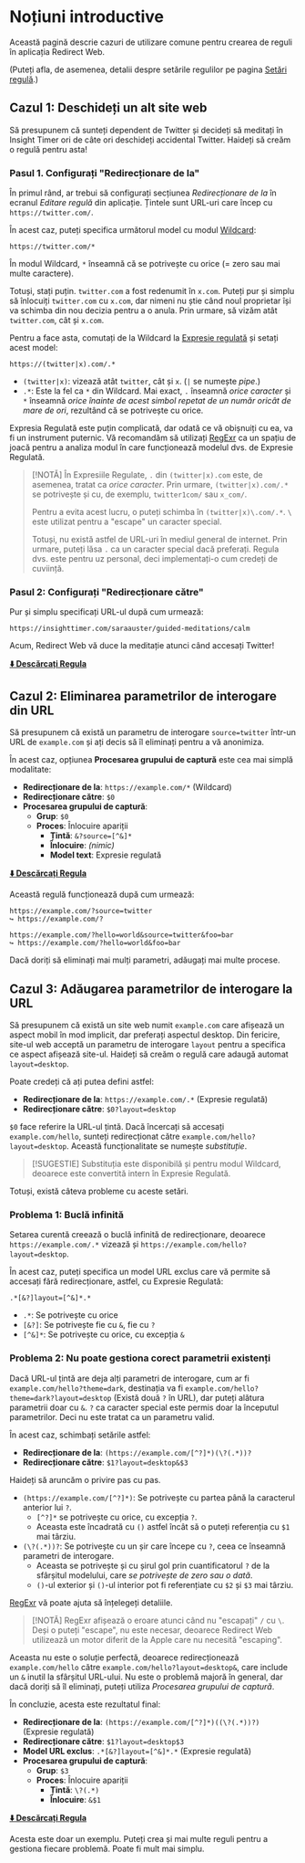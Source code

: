 # Noțiuni introductive

Această pagină descrie cazuri de utilizare comune pentru crearea de reguli în aplicația Redirect Web.

(Puteți afla, de asemenea, detalii despre setările regulilor pe pagina [Setări regulă](./rule-settings).)

## Cazul 1: Deschideți un alt site web

Să presupunem că sunteți dependent de Twitter și decideți să meditați în Insight Timer ori de câte ori deschideți accidental Twitter. Haideți să creăm o regulă pentru asta!

### Pasul 1. Configurați "Redirecționare de la"

În primul rând, ar trebui să configurați secțiunea *Redirecționare de la* în ecranul *Editare regulă* din aplicație. Țintele sunt URL-uri care încep cu `https://twitter.com/`.

În acest caz, puteți specifica următorul model cu modul [Wildcard](rule-settings#url-pattern-wildcard):

```
https://twitter.com/*
```

În modul Wildcard, `*` înseamnă că se potrivește cu orice (= zero sau mai multe caractere).

Totuși, stați puțin. `twitter.com` a fost redenumit în `x.com`. Puteți pur și simplu să înlocuiți `twitter.com` cu `x.com`, dar nimeni nu știe când noul proprietar își va schimba din nou decizia pentru a o anula. Prin urmare, să vizăm atât `twitter.com`, cât și `x.com`.

Pentru a face asta, comutați de la Wildcard la [Expresie regulată](rule-settings#url-pattern-regular-expression) și setați acest model:

```
https://(twitter|x).com/.*
```

* `(twitter|x)`: vizează atât `twitter`, cât și `x`. (`|` se numește *pipe*.)
* `.*`: Este la fel ca `*` din Wildcard. Mai exact, `.` înseamnă *orice caracter* și `*` înseamnă *orice înainte de acest simbol repetat de un număr oricât de mare de ori*, rezultând că se potrivește cu orice.

Expresia Regulată este puțin complicată, dar odată ce vă obișnuiți cu ea, va fi un instrument puternic. Vă recomandăm să utilizați [RegExr](https://regexr.com) ca un spațiu de joacă pentru a analiza modul în care funcționează modelul dvs. de Expresie Regulată.

> [!NOTĂ]
> În Expresiile Regulate, `.` din `(twitter|x).com` este, de asemenea, tratat ca *orice caracter*. Prin urmare, `(twitter|x).com/.*` se potrivește și cu, de exemplu, `twitter1com/` sau `x_com/`.
>
> Pentru a evita acest lucru, o puteți schimba în `(twitter|x)\.com/.*`. `\` este utilizat pentru a "escape" un caracter special.
>
> Totuși, nu există astfel de URL-uri în mediul general de internet. Prin urmare, puteți lăsa `.` ca un caracter special dacă preferați. Regula dvs. este pentru uz personal, deci implementați-o cum credeți de cuviință.

### Pasul 2: Configurați "Redirecționare către"

Pur și simplu specificați URL-ul după cum urmează:

```
https://insighttimer.com/saraauster/guided-meditations/calm
```

Acum, Redirect Web vă duce la meditație atunci când accesați Twitter!

**[⬇️ Descărcați Regula](/rules/reduce-twitter-addiction.redirectweb)**

## Cazul 2: Eliminarea parametrilor de interogare din URL

Să presupunem că există un parametru de interogare `source=twitter` într-un URL de `example.com` și ați decis să îl eliminați pentru a vă anonimiza.

În acest caz, opțiunea **Procesarea grupului de captură** este cea mai simplă modalitate:

* **Redirecționare de la**: `https://example.com/*` (Wildcard)
* **Redirecționare către**: `$0`
* **Procesarea grupului de captură**:
    * **Grup**: `$0`
    * **Proces**: Înlocuire apariții
        * **Țintă**: `&?source=[^&]*`
        * **Înlocuire**: *(nimic)*
        * **Model text**: Expresie regulată

**[⬇️ Descărcați Regula](/rules/remove-parameters.redirectweb)**

Această regulă funcționează după cum urmează:

```
https://example.com/?source=twitter
↪ https://example.com/?

https://example.com/?hello=world&source=twitter&foo=bar
↪ https://example.com/?hello=world&foo=bar
```

Dacă doriți să eliminați mai mulți parametri, adăugați mai multe procese.

## Cazul 3: Adăugarea parametrilor de interogare la URL

Să presupunem că există un site web numit `example.com` care afișează un aspect mobil în mod implicit, dar preferați aspectul desktop. Din fericire, site-ul web acceptă un parametru de interogare `layout` pentru a specifica ce aspect afișează site-ul. Haideți să creăm o regulă care adaugă automat `layout=desktop`.

Poate credeți că ați putea defini astfel:

* **Redirecționare de la**: `https://example.com/.*` (Expresie regulată)
* **Redirecționare către**: `$0?layout=desktop`

`$0` face referire la URL-ul țintă. Dacă încercați să accesați `example.com/hello`, sunteți redirecționat către `example.com/hello?layout=desktop`. Această funcționalitate se numește *substituție*.

> [!SUGESTIE]
> Substituția este disponibilă și pentru modul Wildcard, deoarece este convertită intern în Expresie Regulată.

Totuși, există câteva probleme cu aceste setări.

### Problema 1: Buclă infinită

Setarea curentă creează o buclă infinită de redirecționare, deoarece `https://example.com/.*` vizează și `https://example.com/hello?layout=desktop`.

În acest caz, puteți specifica un model URL exclus care vă permite să accesați fără redirecționare, astfel, cu Expresie Regulată:

```
.*[&?]layout=[^&]*.*
```

* `.*`: Se potrivește cu orice
* `[&?]`: Se potrivește fie cu `&`, fie cu `?`
* `[^&]*`: Se potrivește cu orice, cu excepția `&`

### Problema 2: Nu poate gestiona corect parametrii existenți

Dacă URL-ul țintă are deja alți parametri de interogare, cum ar fi `example.com/hello?theme=dark`, destinația va fi `example.com/hello?theme=dark?layout=desktop` (Există două `?` în URL), dar puteți alătura parametrii doar cu `&`. `?` ca caracter special este permis doar la începutul parametrilor. Deci nu este tratat ca un parametru valid.

În acest caz, schimbați setările astfel:

* **Redirecționare de la**: `(https://example.com/[^?]*)(\?(.*))?`
* **Redirecționare către**: `$1?layout=desktop&$3`

Haideți să aruncăm o privire pas cu pas.

* `(https://example.com/[^?]*)`: Se potrivește cu partea până la caracterul anterior lui `?`.
    * `[^?]*` se potrivește cu orice, cu excepția `?`.
    * Aceasta este încadrată cu `()` astfel încât să o puteți referenția cu `$1` mai târziu.
* `(\?(.*))?`: Se potrivește cu un șir care începe cu `?`, ceea ce înseamnă parametri de interogare.
    * Aceasta se potrivește și cu șirul gol prin cuantificatorul `?` de la sfârșitul modelului, care *se potrivește de zero sau o dată*.
    * `()`-ul exterior și `()`-ul interior pot fi referențiate cu `$2` și `$3` mai târziu.

[RegExr](https://regexr.com) vă poate ajuta să înțelegeți detaliile.

> [!NOTĂ]
> RegExr afișează o eroare atunci când nu "escapați" `/` cu `\`. Deși o puteți "escape", nu este necesar, deoarece Redirect Web utilizează un motor diferit de la Apple care nu necesită "escaping".

Aceasta nu este o soluție perfectă, deoarece redirecționează `example.com/hello` către `example.com/hello?layout=desktop&`, care include un `&` inutil la sfârșitul URL-ului. Nu este o problemă majoră în general, dar dacă doriți să îl eliminați, puteți utiliza *Procesarea grupului de captură*.

În concluzie, acesta este rezultatul final:

* **Redirecționare de la**: `(https://example.com/[^?]*)((\?(.*))?)` (Expresie regulată)
* **Redirecționare către**: `$1?layout=desktop$3`
* **Model URL exclus**: `.*[&?]layout=[^&]*.*` (Expresie regulată)
* **Procesarea grupului de captură**:
    * **Grup**: `$3`
    * **Proces**: Înlocuire apariții
        * **Țintă**: `\?(.*)`
        * **Înlocuire**: `&$1`

**[⬇️ Descărcați Regula](/rules/add-parameters.redirectweb)**

Acesta este doar un exemplu. Puteți crea și mai multe reguli pentru a gestiona fiecare problemă. Poate fi mult mai simplu.
